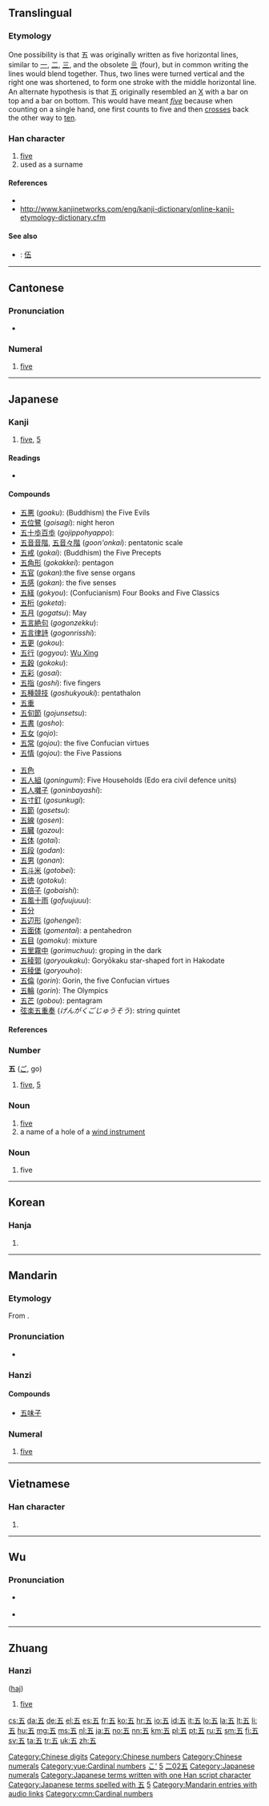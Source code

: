 {{also|伍}}<!-- may be replaced by zh-forms -->
==Translingual==
{{stroke order|type=animate}}
{{stroke order}}

===Etymology===
One possibility is that 五 was originally written as five horizontal lines, similar to [[一]], [[二]], [[三]], and the obsolete [[亖]] (four), but in common writing the lines would blend together. Thus, two lines were turned vertical and the right one was shortened, to form one stroke with the middle horizontal line. An alternate hypothesis is that 五 originally resembled an [[X]] with a bar on top and a bar on bottom. This would have meant ''[[five]]'' because when counting on a single hand, one first counts to five and then [[crosses]] back the other way to [[ten]].

===Han character===
{{Han char|rn=7|rad=二|as=02|sn=4|four=1010<sub>7</sub>|canj=一木一 (MDM)}}

# [[five]]
# used as a surname

====References====
* {{Han ref|kx=0086.110|dkj=00257|dj=0178.040|hdz=10011.030|uh=4E94|ud=20116|bh=A4AD|bd=42157}}
* http://www.kanjinetworks.com/eng/kanji-dictionary/online-kanji-etymology-dictionary.cfm

====See also====
{{Chinese-numbers}}
* {{qualifier|Chinese financial form}}: [[伍]]

[[Category:Chinese digits]]
[[Category:Chinese numbers]]
[[Category:Chinese numerals]]

----

==Cantonese==

===Pronunciation===
* {{a|Guangzhou}} {{IPA|/ŋ̍¹³/|lang=yue}}

===Numeral===
{{head|yue|numeral|jyutping and Yale|ng5}}

# [[five]]

[[Category:yue:Cardinal numbers]]

----

==Japanese==

===Kanji===
{{ja-kanji|grade=1|rs=二02}}

# [[five]], [[5]]

====Readings====
* {{ja-readings|on=[[ご]] (''go'')|kun=[[いつ]] (''itsu''), [[いつつ]] ([[五つ]], ''itsutsu'')|nanori=[[い]] (''i''), [[さ]] (''sa''), [[さつ]] (''satsu''), [[ち]] (''chi''), [[ふ]] (''fu''), [[み]] (''mi''), [[め]] (''me'')}}

====Compounds====
{{top2}}
* [[五悪]] (''goaku''): (Buddhism) the Five Evils
* [[五位鷺]] (''goisagi''): night heron
* [[五十歩百歩]] (''gojippohyappo''):
* [[五音音階]], [[五音々階]] (''goon'onkai''): pentatonic scale
* [[五戒]] (''gokai''): (Buddhism) the Five Precepts
* [[五角形]] (''gokakkei''): pentagon
* [[五官]] (''gokan''):the five sense organs
* [[五感]] (''gokan''): the five senses
* [[五経]] (''gokyou''): (Confucianism) Four Books and Five Classics 
* [[五桁]] (''goketa''):
* [[五月]] (''gogatsu''): May
* [[五言絶句]] (''gogonzekku''):
* [[五言律詩]] (''gogonrisshi''):
* [[五更]] (''gokou''):
* [[五行]] (''gogyou''): [http://en.wikipedia.org/wiki/Wu_xing Wu Xing]
* [[五穀]] (''gokoku''):
* [[五彩]] (''gosai''):
* [[五指]] (''goshi''): five fingers
* [[五種競技]] (''goshukyouki''): pentathalon
* [[五重]]
* [[五旬節]] (''gojunsetsu''):
* [[五書]] (''gosho''):
* [[五女]] (''gojo''):
* [[五常]] (''gojou''): the five Confucian virtues
* [[五情]] (''gojou''): the Five Passions
{{mid2}}
* [[五色]]
* [[五人組]] (''goningumi''): Five Households (Edo era civil defence units)
* [[五人囃子]] (''goninbayashi''):
* [[五寸釘]] (''gosunkugi''):
* [[五節]] (''gosetsu''):
* [[五線]] (''gosen''):
* [[五臓]] (''gozou''):
* [[五体]] (''gotai''):
* [[五段]] (''godan''):
* [[五男]] (''gonan''):
* [[五斗米]] (''gotobei''):
* [[五徳]] (''gotoku''):
* [[五倍子]] (''gobaishi''):
* [[五風十雨]] (''gofuujuuu''):
* [[五分]]
* [[五辺形]] (''gohengei''):
* [[五面体]] (''gomentai''): a pentahedron
* [[五目]] (''gomoku''): mixture
* [[五里霧中]] (''gorimuchuu''): groping in the dark
* [[五稜郭]] (''goryoukaku''): Goryōkaku star-shaped fort in Hakodate
* [[五稜堡]] (''goryouho''):
* [[五倫]] (''gorin''): Gorin, the five Confucian virtues
* [[五輪]] (''gorin''): The Olympics
* [[五芒]] (''gobou''): pentagram
* [[弦楽五重奏]] (''げんがくごじゅうそう''): string quintet
{{bottom}}

====References====
{{ja-kref
|jis= 385E
|ku= 2462
|shift= 8CDC
|euc= B8DE
|freq= 31
|nelson= 15
|newnelson= 77 
|halpern= 3436
|kld= 2142
|heisig= 5
|tuttle= 0a4.27
}}

===Number===
{{cardinalbox|ja|4|5|6|四|六}}
'''五''' ([[ご]], go)

# [[five]], [[5]]

===Noun===
{{ja-noun|k|hira=ご|rom=go|hidx=こ'}}

# [[five]]
# a name of a hole of a [[wind instrument]]

===Noun===
{{ja-noun|k|hira=いつ|rom=itsu|hidx=いつ}}

# five

[[Category:1000 Japanese basic words|こ']]
[[Category:Japanese numbers|5]]
[[Category:Grade 1 kanji|二02五]]
[[Category:Japanese numerals]]
[[Category:Japanese terms written with one Han script character]]
[[Category:Japanese terms spelled with 五]]

----

==Korean==

===Hanja===
{{ko-hanja|hangeul=오|rv=o|mr=o|y=o|eumhun=다섯|ehrv=daseot|ehmr=tasŏt|ehy=tases}}

# {{defn|lang=ko|sort=二02}}

[[Category:Korean numbers|5]]

----

==Mandarin==

===Etymology===
From {{etyl|sit-pro|cmn}} {{recons|l/b-ŋa|lang=sit-pro||five}}.

===Pronunciation===
* {{audio|zh-wǔ.ogg|audio}}

===Hanzi===
{{cmn-hanzi|pin=[[wǔ]] ([[wu3]])|wg=wu<sup>3</sup>}}

====Compounds====
* [[五味子]]

===Numeral===
{{cmn-car-num|ts|pin=wǔ|pint=wu3|rs=二02}}

# [[five]]

[[Category:Mandarin entries with audio links]]
[[Category:cmn:Cardinal numbers]]

----

==Vietnamese==

===Han character===
{{vi-hantu|ngũ|rs=二02}}

# {{defn|lang=vi|sort=二02}}

----

==Wu==
===Pronunciation===
* {{a|Shanghai}} {{IPA|/ɦŋ̍²³/|lang=wuu}}
* {{a|Suzhou}} {{IPA|/ŋ̍³¹/|lang=wuu}}

----

==Zhuang==

===Hanzi===
{{head|za|character}} ([[haj]])

# [[five]]

[[cs:五]]
[[da:五]]
[[de:五]]
[[el:五]]
[[es:五]]
[[fr:五]]
[[ko:五]]
[[hr:五]]
[[io:五]]
[[id:五]]
[[it:五]]
[[lo:五]]
[[la:五]]
[[lt:五]]
[[li:五]]
[[hu:五]]
[[mg:五]]
[[ms:五]]
[[nl:五]]
[[ja:五]]
[[no:五]]
[[nn:五]]
[[km:五]]
[[pl:五]]
[[pt:五]]
[[ru:五]]
[[sm:五]]
[[fi:五]]
[[sv:五]]
[[ta:五]]
[[tr:五]]
[[uk:五]]
[[zh:五]]